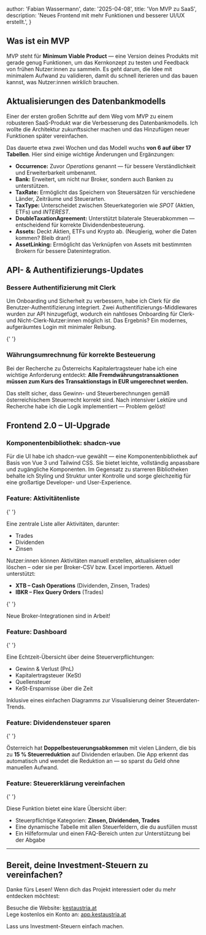 
  author: 'Fabian Wassermann',
  date: '2025-04-08',
  title: 'Von MVP zu SaaS',
  description:
    'Neues Frontend mit mehr Funktionen und besserer UI/UX erstellt.',
}


## Was ist ein MVP

MVP steht für **Minimum Viable Product** — eine Version deines Produkts mit gerade genug Funktionen, um das Kernkonzept zu testen und Feedback von frühen Nutzer:innen zu sammeln. Es geht darum, die Idee mit minimalem Aufwand zu validieren, damit du schnell iterieren und das bauen kannst, was Nutzer:innen _wirklich_ brauchen.

## Aktualisierungen des Datenbankmodells

Einer der ersten großen Schritte auf dem Weg vom MVP zu einem robusteren SaaS-Produkt war die Verbesserung des Datenbankmodells.
Ich wollte die Architektur zukunftssicher machen und das Hinzufügen neuer Funktionen später vereinfachen.

Das dauerte etwa zwei Wochen und das Modell
wuchs **von 6 auf über 17 Tabellen**. Hier sind einige wichtige Änderungen und Ergänzungen:

- **Occurrence:** Zuvor _Operations_ genannt — für bessere Verständlichkeit und Erweiterbarkeit umbenannt.
- **Bank:** Erweitert, um nicht nur Broker, sondern auch Banken zu unterstützen.
- **TaxRate:** Ermöglicht das Speichern von Steuersätzen für verschiedene Länder, Zeiträume und Steuerarten.
- **TaxType:** Unterscheidet zwischen Steuerkategorien wie _SPOT_ (Aktien, ETFs) und _INTEREST_.
- **DoubleTaxationAgreement:** Unterstützt bilaterale Steuerabkommen — entscheidend für korrekte Dividendenbesteuerung.
- **Assets:** Deckt Aktien, ETFs und Krypto ab. (Neugierig, woher die Daten kommen? Bleib dran!)
- **AssetLinking:** Ermöglicht das Verknüpfen von Assets mit bestimmten Brokern für bessere Datenintegration.

## API- & Authentifizierungs-Updates

### Bessere Authentifizierung mit Clerk

Um Onboarding und Sicherheit zu verbessern, habe ich Clerk für die Benutzer-Authentifizierung integriert. Zwei Authentifizierungs-Middlewares wurden zur API hinzugefügt, wodurch ein nahtloses Onboarding für Clerk- und Nicht-Clerk-Nutzer:innen möglich ist. Das Ergebnis? Ein modernes, aufgeräumtes Login mit minimaler Reibung.

<Image src={login} alt="" className="rounded-lg" />{' '}

### Währungsumrechnung für korrekte Besteuerung

Bei der Recherche zu Österreichs Kapitalertragsteuer habe ich eine wichtige Anforderung entdeckt:
**Alle Fremdwährungstransaktionen müssen zum Kurs des Transaktionstags in EUR umgerechnet werden.**

Das stellt sicher, dass Gewinn- und Steuerberechnungen gemäß österreichischem Steuerrecht korrekt sind. Nach intensiver Lektüre und Recherche habe ich die Logik implementiert — Problem gelöst!

## Frontend 2.0 – UI-Upgrade

### Komponentenbibliothek: shadcn-vue

Für die UI habe ich shadcn-vue gewählt — eine Komponentenbibliothek auf Basis von Vue 3 und Tailwind CSS. Sie bietet leichte, vollständig anpassbare und zugängliche Komponenten. Im Gegensatz zu starreren Bibliotheken behalte ich Styling und Struktur unter Kontrolle und sorge gleichzeitig für eine großartige Developer- und User-Experience.

### Feature: Aktivitätenliste

<Image src={activities} alt="" className="rounded-lg" />{' '}

Eine zentrale Liste aller Aktivitäten, darunter:

- Trades
- Dividenden
- Zinsen

Nutzer:innen können Aktivitäten manuell erstellen, aktualisieren oder löschen – oder sie per Broker-CSV bzw. Excel importieren. Aktuell unterstützt:

- **XTB – Cash Operations** (Dividenden, Zinsen, Trades)
- **IBKR – Flex Query Orders** (Trades)

<Image src={activitiyImport} alt="" className="rounded-lg" />{' '}

Neue Broker-Integrationen sind in Arbeit!

### Feature: Dashboard

<Image src={dashboard} alt="" className="rounded-lg" />{' '}

Eine Echtzeit-Übersicht über deine Steuerverpflichtungen:

- Gewinn & Verlust (PnL)
- Kapitalertragsteuer (KeSt)
- Quellensteuer
- KeSt-Ersparnisse über die Zeit

Inklusive eines einfachen Diagramms zur Visualisierung deiner Steuerdaten-Trends.

### Feature: Dividendensteuer sparen

<Image src={saveTax} alt="" className="rounded-lg" />{' '}

Österreich hat **Doppelbesteuerungsabkommen** mit vielen Ländern, die bis zu **15 % Steuerreduktion** auf Dividenden erlauben. Die App erkennt das automatisch und wendet die Reduktion an — so sparst du Geld ohne manuellen Aufwand.

### Feature: Steuererklärung vereinfachen

<Image src={tax} alt="" className="rounded-lg" />{' '}

Diese Funktion bietet eine klare Übersicht über:

- Steuerpflichtige Kategorien: **Zinsen, Dividenden, Trades**
- Eine dynamische Tabelle mit allen Steuerfeldern, die du ausfüllen musst
- Ein Hilfeformular und einen FAQ-Bereich unten zur Unterstützung bei der Abgabe

---

## Bereit, deine Investment-Steuern zu vereinfachen?

Danke fürs Lesen! Wenn dich das Projekt interessiert oder du mehr entdecken möchtest:

<p>
  Besuche die Website: <a href="https://kestaustria.at">kestaustria.at</a> <br />
  Lege kostenlos ein Konto an:
  <a href="https://app.kestaustria.at">app.kestaustria.at</a>
  </p>

Lass uns Investment-Steuern einfach machen.


